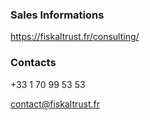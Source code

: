 ### Sales Informations

https://fiskaltrust.fr/consulting/
### Contacts
+33 1 70 99 53 53  

contact@fiskaltrust.fr  
